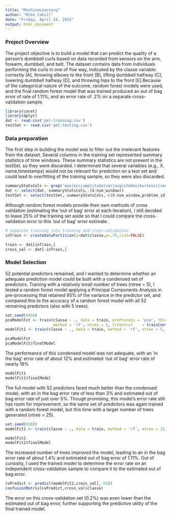 ---
title: "MachineLearning"
author: "Mike Cahill"
date: "Friday, April 24, 2015"
output: html_document
---
### Project Overview
The project objective is to build a model that can predict the quality of a person's dumbbell curls based on data recorded from sensors on the arm, forearm, dumbbell, and belt.  The dataset contains data from individuals performing the curls in one of five way, indicated by the classe variable: correctly [A], throwing elbows to the front [B], lifting dumbbell halfway [C], lowering dumbbell halfway [D], and throwing hips to the front [E].Because of the categorical nature of the outcome, random forest models were used, and the final random forest model that was trained produced an out of bag error of rate of 1.11%, and an error rate of .2% on a separate cross-validation sample.


```{r}
library(caret)
library(dplyr)
dat <- read.csv('pml-training.csv')
testSet <- read.csv('pml-testing.csv')
```

### Data preparation
The first step in building the model was to filter out the irrelevant features from the dataset.  Several columns in the training set represented summary statistics of time windows.  These summary statistics are not present in the testSet, so they were discarded.  I determined that several variables (e.g., X, name,timestamps) would not be relevant for prediction on a test set and could lead to overfitting of the training sample, so they were also discarded.

```{r}
summaryStatsCols <- grep('max|min|amplitude|var|avg|stddev|kurtosis|skewness',names(dat))
dat <- select(dat,-summaryStatsCols,-(X:num_window))
testSet <- select(testSet,-summaryStatsCols,-c(X:num_window,problem_id))
```

Although random forest models provide their own methods of cross validation (estimating the 'out of bag' error at each iteration), I still decided to leave 25% of the training set aside so that I could compare the cross-validation error to this 'out of bag' error estimate.

```{r}
# separate training into training and cross-validation
inTrain <- createDataPartition(y=dat$classe,p=.75,list=FALSE)

train <- dat[inTrain,]
cross_val <- dat[-inTrain,]
```

### Model Selection
52 potential predictors remained, and I wanted to determine whether an adequate prediction model could be built with a condensed set of predictors.  Training with a relatively small number of trees (ntree = 5), I tested a random forest model applying a Principal Components Analysis in pre-processing that retained 95% of the variance in the predictor set, and compared this to the accuracy of a random forest model with all 52 remaining predictors (also with 5 trees).

```{r, cache=TRUE, warning=FALSE}
set.seed(4456)
pcaModelFit <- train(classe ~ ., data = train, preProcess = 'pca', thresh=.95,
                     method = 'rf', ntree = 5, trControl    = trainControl(number = 1))
modelFit1 <- train(classe ~ ., data = train, method = 'rf', ntree = 5, trControl = trainControl(number = 1))
```

```{r}
pcaModelFit
pcaModelFit$finalModel
```
The performance of this condensed model was not adequate, with an 'in the bag' error rate of about 12% and estimated 'out of bag' error rate of nearly 18%

```{r}
modelFit1
modelFit1$finalModel
```
The full model with 52 predictors fared much better than the condensed model, with an in the bag error rate of less than 3% and estimated out of bag error rate of just over 5%.  Though promising, this model's error rate still has room for improvement, so the same set of predictors was again trained with a random forest model, but this time with a larger number of trees generated (ntree = 25).

```{r, cache=TRUE}
set.seed(6588)
modelFit2 <- train(classe ~ ., data = train, method = 'rf', ntree = 25, trControl = trainControl(number = 1)) 
```

```{r}
modelFit2
modelFit2$finalModel
```
The increased number of trees improved the model, leading to an in the bag error rate of about 1.4% and estimated out of bag error of 1.11%.  Out of curiosity, I used the trained model to determine the error rate on an independent cross-validation sample to compare it to the estimated out of bag error.

```{r}
cvPredict <- predict(modelFit2,cross_val[,-53])
confusionMatrix(cvPredict,cross_val$classe)
```

The error on this cross-validation set (0.2%) was even lower than the estimated out of bag error, further supporting the predictive utility of the final trained model. 